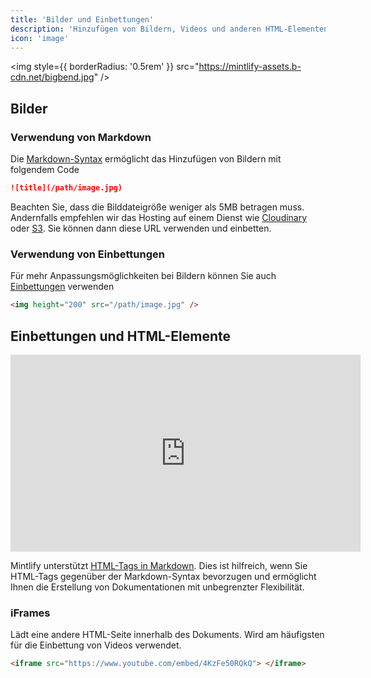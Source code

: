 ```yaml
---
title: 'Bilder und Einbettungen'
description: 'Hinzufügen von Bildern, Videos und anderen HTML-Elementen'
icon: 'image'
---
```


<img
  style={{ borderRadius: '0.5rem' }}
  src="https://mintlify-assets.b-cdn.net/bigbend.jpg"
/>

## Bilder

### Verwendung von Markdown

Die [Markdown-Syntax](https://www.markdownguide.org/basic-syntax/#images) ermöglicht das Hinzufügen von Bildern mit folgendem Code

```md
![title](/path/image.jpg)
```

Beachten Sie, dass die Bilddateigröße weniger als 5MB betragen muss. Andernfalls empfehlen wir das Hosting auf einem Dienst wie [Cloudinary](https://cloudinary.com/) oder [S3](https://aws.amazon.com/s3/). Sie können dann diese URL verwenden und einbetten.

### Verwendung von Einbettungen

Für mehr Anpassungsmöglichkeiten bei Bildern können Sie auch [Einbettungen](/writing-content/embed) verwenden

```html
<img height="200" src="/path/image.jpg" />
```

## Einbettungen und HTML-Elemente

<iframe
  width="560"
  height="315"
  src="https://www.youtube.com/embed/4KzFe50RQkQ"
  title="YouTube video player"
  frameBorder="0"
  allow="accelerometer; autoplay; clipboard-write; encrypted-media; gyroscope; picture-in-picture"
  allowFullScreen
  style={{ width: '100%', borderRadius: '0.5rem' }}
></iframe>

<br />

<Tip>

Mintlify unterstützt [HTML-Tags in Markdown](https://www.markdownguide.org/basic-syntax/#html). Dies ist hilfreich, wenn Sie HTML-Tags gegenüber der Markdown-Syntax bevorzugen und ermöglicht Ihnen die Erstellung von Dokumentationen mit unbegrenzter Flexibilität.

</Tip>

### iFrames

Lädt eine andere HTML-Seite innerhalb des Dokuments. Wird am häufigsten für die Einbettung von Videos verwendet.

```html
<iframe src="https://www.youtube.com/embed/4KzFe50RQkQ"> </iframe>
```